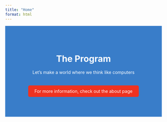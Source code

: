 ```yaml
---
title: "Home"
format: html
---
```


<div class="hero-section" style="background-color: #397dc9; color: white; text-align: center; padding: 50px 20px;">
  <h1>The Program</h1>
  <p>Let's make a world where we think like computers</p>
  <a href="about/index.qmd" class="button" style="background-color: #ef3220; color: white; padding: 10px 20px; text-decoration: none; border-radius: 5px; margin-top: 20px; display: inline-block;">For more information, check out the about page</a>
</div>
